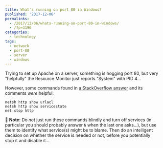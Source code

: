 ```yaml
---
title: What's running on port 80 in Windows?
published: '2017-12-06'
permalinks:
  - /2017/12/06/whats-running-on-port-80-in-windows/
  - /?p=3196
categories:
  - technology
tags:
  - network
  - port-80
  - server
  - windows
---
```


Trying to set up Apache on a server, something is hogging port 80, but very "helpfully" the Resource Monitor just reports "System" with PID 4...

However, some commands found in [a StackOverflow answer](https://stackoverflow.com/a/26653919/39321) and its comments _were_ helpful:

```dos
netsh http show urlacl
netsh http show servicestate
net stop http
```

📝 **Note:** Do _not_ just run these commands blindly and turn off services (in particular you should probably answer `N` when the last one asks...), but use them to identify what service(s) might be to blame. Then do an intelligent decision on whether the service is needed or not, before you potentially stop it and disable it...
